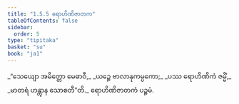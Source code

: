 ```yaml
---
title: "1.5.5 ရောဟိဏိဇာတက"
tableOfContents: false
sidebar:
  order: 5
type: "tipitaka"
basket: "su"
book: "ja1"
---
```



<DynamicBreadcrumb />

<Division number="45" book="ja1" e="ch" v="22" p="11">

<Paragraph number="98" type="verses" book="ja1">
_“သေယျော အမိတ္တော မေဓာဝီ,_  
_ယဉ္စေ ဗာလာနုကမ္ပကော;_  
_ပဿ ရောဟိဏိကံ ဇမ္မိံ,_  
_မာတရံ ဟန္တွာန သောစတီ”တိ._  


</Paragraph>
</Division>

<Paragraph number="99" type="center" book="ja1">
ရောဟိဏိဇာတကံ ပဉ္စမံ.
</Paragraph>